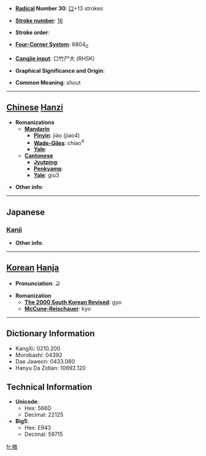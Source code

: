 * '''[[Wiktionary:Chinese radical index| Radical]] Number 30''': [[Wiktionary:Chinese radical index 口|口]]+13 strokes

* '''[[Wiktionary:Chinese total strokes index|Stroke number]]''': [[Wiktionary:Chinese total strokes index 16|16]]

* '''Stroke order''': 

* '''[[Wiktionary:Chinese four corner index|Four-Corner System]]''': 6804<sub>0</sub>

* '''[[Wiktionary:Chinese Cangjie index|Cangjie input]]''': 口竹尸大 (RHSK)

* '''Graphical Significance and Origin''': 

* '''Common Meaning''': shout

----

== [[Chinese]] [[Hanzi]] ==

* '''Romanizations'''
** '''[[Mandarin]]'''
*** '''[[Pinyin]]''': jiào (jiao4)
*** '''[[Wade-Giles]]''': chiao<sup>4</sup>
*** '''[[Yale]]''': 
** '''[[Cantonese]]'''
*** '''[[Jyutping]]''':
*** '''[[Penkyamp]]''': 
*** '''[[Yale]]''': giu3

* '''Other info''': 

----

==Japanese==
===[[Kanji]]===
{{kanji|on readings=[[きょう]] (kyō), [[けき]] (keki), [[きゃく]] (kyaku)|kun readings=[[ほえる]] (hoeru), [[さけぶ]] (sakebu), [[よぶ]] (yobu), [[なく]] (naku)}}

* '''Other info''':  

----

== [[Korean]] [[Hanja]] ==

* '''Pronunciation''': 교

* '''Romanization'''
** '''[[The 2000 South Korean Revised Romanization|The 2000 South Korean Revised]]''': gyo
** '''[[McCune-Reischauer]]''': kyo

----

== Dictionary Information ==

* KangXi: 0210.200
* Morobashi: 04392
* Dae Jaweon: 0433.080
* Hanyu Da Zidian: 10692.120

== Technical Information ==

* '''Unicode''':
** Hex: 566D
** Decimal: 22125
* '''Big5''':
** Hex: E943
** Decimal: 59715

[[fr:噭]]